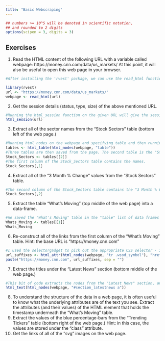 ```yaml
---
title: "Basic Webscraping"
---
```


<style type="text/css">
.table {

    width: 80%;
    margin-left:10%; 
    margin-right:10%;
}
</style>
```r
## numbers >= 10^5 will be denoted in scientific notation,
## and rounded to 2 digits
options(scipen = 3, digits = 3)
```



## Exercises

1. Read the HTML content of the following URL with a variable called webpage: https://money.cnn.com/data/us_markets/ At this point, it will also be useful to open this web page in your browser.
```r
#After installing the 'rvest' package, we can use the read_html function on the the given url to save the content of the URL.

library(rvest)
url <- "https://money.cnn.com/data/us_markets/"
webpage <- read_html(url)
```
2. Get the session details (status, type, size) of the above mentioned URL.
```r
#Running the html_session function on the given URL will give the session details.
html_session(url)
```
3. Extract all of the sector names from the “Stock Sectors” table (bottom left of the web page.)
```r
#Running html_nodes on the webpage and specifying table and then running html_table on the nodes gives data frames containing the data on the webpage. 
tables <- html_table(html_nodes(webpage, "table"))
#Three tables are then saved from the page. The second table is the "Stock Sectors" table, so we can then select that one.
Stock_Sectors <- tables[[2]]
#The first column of the Stock_Sectors table contains the names.
Stock_Sectors[,1]
```
4. Extract all of the “3 Month % Change” values from the “Stock Sectors” table.
```r
#The second column of the Stock_Sectors table contains the "3 Month % Change" values.
Stock_Sectors[,2]
```
5. Extract the table “What’s Moving” (top middle of the web page) into a data-frame.
```r
#We saved the "What's Moving" table in the "table" list of data frames above. It is the first table in the list.
Whats_Moving <- tables[[1]]
Whats_Moving
```
6. Re-construct all of the links from the first column of the “What’s Moving” table.
Hint: the base URL is “https://money.cnn.com”
```r
#I used the selectorgadget to pick out the appropriate CSS selector - in this case it is "tr .wsod_symbol" - and the "href" attribute combined with the base URL recreates the links.
url_suffixes <- html_attr(html_nodes(webpage, "tr .wsod_symbol"), "href")
paste("https://money.cnn.com", url_suffixes, sep = "")
```
7. Extract the titles under the “Latest News” section (bottom middle of the web page.)
```r
#This bit of code extracts the nodes from the "Latest News" section, and the html_text function extracts the titles.
html_text(html_nodes(webpage, "#section_latestnews a"))
```
8. To understand the structure of the data in a web page, it is often useful to know what the underlying attributes are of the text you see.
Extract the attributes (and their values) of the HTML element that holds the timestamp underneath the “What’s Moving” table.
9. Extract the values of the blue percentage-bars from the “Trending Tickers” table (bottom right of the web page.)
Hint: in this case, the values are stored under the “class” attribute.
10. Get the links of all of the “svg” images on the web page.
